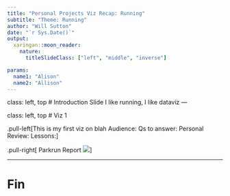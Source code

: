 ```yaml
---
title: "Personal Projects Viz Recap: Running"
subtitle: "Theme: Running"
author: "Will Sutton"
date: "`r Sys.Date()`"
output: 
  xaringan::moon_reader:
    nature:
      titleSlideClass: ["left", "middle", "inverse"]

params:
  name1: "Alison" 
  name2: "Allison"
---
```


class: left, top
# Introduction Slide
I like running, 
I like dataviz
---

class: left, top
# Viz 1

.pull-left[This is my first viz on blah
Audience:
Qs to answer:
Personal Review:
Lessons:]

.pull-right[
Parkrun Report
![](https://public.tableau.com/static/images/We/West4HarriersParkrunReport/WeeklyParkrunReport/1.png)
]

---

# Fin